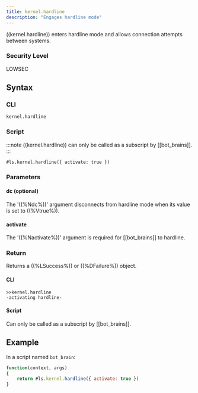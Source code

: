 ```yaml
---
title: kernel.hardline
description: "Engages hardline mode"
---
```


((kernel.hardline)) enters hardline mode and allows connection attempts between systems.

### Security Level

LOWSEC

## Syntax

### CLI

```
kernel.hardline
```

### Script

:::note 
((kernel.hardline)) can only be called as a subscript by [[bot_brains]].
:::

```
#ls.kernel.hardline({ activate: true })
```

### Parameters

#### dc (optional)

The '((%Ndc%))' argument disconnects from hardline mode when its value is set to ((%Vtrue%)).

#### activate

The '((%Nactivate%))' argument is required for [[bot_brains]] to hardline.

### Return

Returns a ((%LSuccess%)) or ((%DFailure%)) object.

#### CLI

```
>>kernel.hardline
-activating hardline-
```

#### Script

Can only be called as a subscript by [[bot_brains]].

## Example

In a script named `bot_brain`:

```js
function(context, args)
{
	return #ls.kernel.hardline({ activate: true })
}
```
